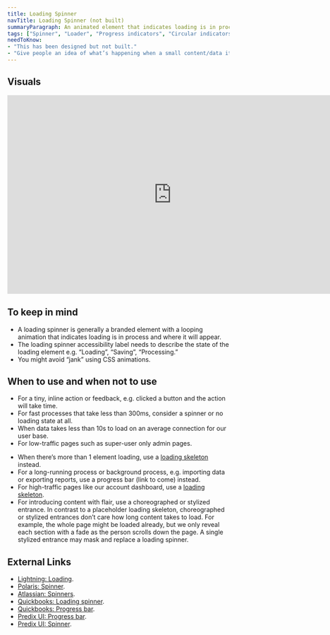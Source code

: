 ```yaml
---
title: Loading Spinner
navTitle: Loading Spinner (not built)
summaryParagraph: An animated element that indicates loading is in process and where it will appear when loading data is slow.
tags: ["Spinner", "Loader", "Progress indicators", "Circular indicators", "Indeterminate indicators"]
needToKnow:
- "This has been designed but not built."
- "Give people an idea of what’s happening when a small content/data item takes less than 10s to load."
---
```



## Visuals

<iframe style="border: none;" width="744" height="450" src="https://www.figma.com/embed?embed_host=share&url=https%3A%2F%2Fwww.figma.com%2Ffile%2Fe3TyAOZKfLg9cA01Iy1Mgm%2FKaizen-Site-embed%3Fnode-id%3D1423%253A109" allowfullscreen></iframe>

## To keep in mind

* A loading spinner is generally a branded element with a looping animation that indicates loading is in process and where it will appear.
* The loading spinner accessibility label needs to describe the state of the loading element e.g. “Loading”, “Saving”, “Processing.”
* You might avoid “jank” using CSS animations.

## When to use and when not to use

<WhenToUseAndWhenNotToUse>
<WhenToUse>

* For a tiny, inline action or feedback, e.g. clicked a button and the action will take time.
* For fast processes that take less than 300ms, consider a spinner or no loading state at all.
* When data takes less than 10s to load on an average connection for our user base.
* For low-traffic pages such as super-user only admin pages.

</WhenToUse>
<WhenNotToUse>

* When there’s more than 1 element loading, use a [loading skeleton](/components/loading-skeleton) instead.
* For a long-running process or background process, e.g. importing data or exporting reports, use a progress bar (link to come) instead.
* For high-traffic pages like our account dashboard, use a [loading skeleton](/components/loading-skeleton).
* For introducing content with flair, use a choreographed or stylized entrance. In contrast to a placeholder loading skeleton, choreographed or stylized entrances don’t care how long content takes to load. For example, the whole page might be loaded already, but we only reveal each section with a fade as the person scrolls down the page. A single stylized entrance may mask and replace a loading spinner.

</WhenNotToUse>
</WhenToUseAndWhenNotToUse>

## External Links

- [Lightning: Loading](https://www.lightningdesignsystem.com/guidelines/loading/#site-main-content).
- [Polaris: Spinner](https://polaris.shopify.com/components/feedback-indicators/spinner#navigation).
- [Atlassian: Spinners](https://atlassian.design/guidelines/product/components/spinners).
- [Quickbooks: Loading spinner](https://designsystem.quickbooks.com/component/loading-spinners/).
- [Quickbooks: Progress bar](https://designsystem.quickbooks.com/component/progress-bar/).
- [Predix UI: Progress bar](https://www.predix-ui.com/#/elements/px-progress-bar).
- [Predix UI: Spinner](https://www.predix-ui.com/#/elements/px-spinner).

